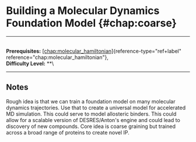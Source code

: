 # Building a Molecular Dynamics Foundation Model \{#chap:coarse\}

------------------------------------------------------------------------

\
**Prerequisites:**
[\[chap:molecular_hamiltonian\]](#chap:molecular_hamiltonian)\{reference-type="ref+label"
reference="chap:molecular_hamiltonian"\},\
**Difficulty Level:** \*\*\

------------------------------------------------------------------------

## Notes

Rough idea is that we can train a foundation model on many molecular
dynamics trajectories. Use that to create a universal model for
accelerated MD simulation. This could serve to model allosteric binders.
This could allow for a scalable version of DESRES/Anton's engine and
could lead to discovery of new compounds. Core idea is coarse graining
but trained across a broad range of proteins to create novel IP.
